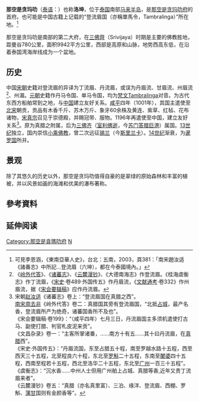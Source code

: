 {{Refimprove|time=2017-07-01T02:20:01+00:00}}
{{Infobox Settlement
| name = 那空是贪玛叻<br/>นครศรีธรรมราช
| image_skyline = 
| imagesize = 
| image_caption = 
| image_flag = 
| image_shield = 
| pushpin_map = Thailand
| pushpin_label_position = bottom
| subdivision_type = 国家
| subdivision_name = {{THA}}
| subdivision_type1 = [[泰国行政区划|府]]
| subdivision_name1 = [[那空是贪玛叻府|那空是贪玛叻府]]
| subdivision_type2 = 
| subdivision_name2 =  
| elevation_m = 
| elevation_ft = 
| area_total_km2 = 
| population_as_of = 2005年
| population_total = 105417
| population_density_km2 = 
| timezone = 
| utc_offset = 
| timezone_DST = 
| utc_offset_DST = 
| latd = 8
| latm = 26
| lats = 11
| latNS = N
| longd = 99
| longm = 57
| longs = 47
| longEW = E
| website = http://www.nakhoncity.org 
| image_seal = Seal of Nakhon Si Thammarat.png
}}
'''那空是贪玛叻'''（[[泰语|泰语]]：'''{{lang|th|นครศรีธรรมราช}}'''）也称'''洛坤'''，位于[[泰国|泰国]]南部[[马来半岛|马来半岛]]，是[[那空是贪玛叻府|那空是贪玛叻府]]的首府。也可能是中国古籍上记载的“登流眉国（亦稱單馬令，Tambralinga）”所在地。<ref>可見李恩涵，《東南亞華人史》，台北：五南，2003，頁381：「南宋趙汝适《諸番志》中所記...登流眉（六坤），都在今泰國境內。」</ref>

那空是贪玛叻是南部的第二大府，在[[三佛齊|三佛齊]]（Srivijaya）时期是主要的佛教胜地，距曼谷780公里，面积9942平方公里，西部是高原和山脉，地势西高东低，在沿着泰国湾海岸线成为一个盆地。
==历史==
中国[[宋朝|宋朝]]史籍对登流眉的异译为丁流眉、丹流眉，或误为丹眉流、甘眉流、州眉流<ref>《[[岭外代答|岭外代答]]》、《[[诸蕃志|诸蕃志]]》、《[[云麓漫钞|云麓漫钞]]》、《大德南海志》作登流眉。《桂海虞衡志》作丁流眉，《[[宋史|宋史]]·卷489·外国传五》作丹眉流，《[[文献通考|文献通考]]·卷332》作州眉流，据《[[宋会要辑稿|宋会要辑稿]]》应作丹流眉。</ref>、州湄。[[元朝|元朝]]史籍作丹马令国、单马令国，均为[[梵文|梵文]]Tambralinga对音。为古代东西方船舶常到之地，与[[中国|中国]]建立友好关系。[[咸平|咸平]]四年（1001年），其国主遣使至[[北宋|北宋]]朝贡，贡品有木香千斤、苏木万斤、象牙60余株及黄连、紫草、红毡、花布诸物，[[宋真宗|宋真宗]]召见于崇德殿，并赐冠带、服物。1196年再遣使至中国，建立友好关系<ref>宋朝[[赵汝适|赵汝适]]《诸蕃志》卷上：“登流眉国在真腊之西”。<br>[[南宋|南宋]][[周去非|周去非]]《岭外代答》卷二：真腊国其旁有登流眉国，“北抵[[占城|占城]]，最产名香，登流眉所产为绝奇，诸蕃国香所不及也”。<br>《宋会要辑稿·卷199》：“（咸平四年）七月三日，丹流眉国主多须机遣使打古马、副使打腊、判官札皮泥来贡”。<br>《文昌杂录》卷一：“主客所掌诸番，……南方十有五……其十曰丹流眉，在[[真腊|真腊]]西”。<br>《宋史·外国传五》：“丹眉流国，东至占腊五十程，南至罗越水路十五程，西至西天三十五程，北至程良六十程，东北至[[罗斛|罗斛]]二十五程，东南至[[闍婆|闍婆]]四十五程，西南至程若十五程，西北至洛华二十五程，东北至[[广州|广州]]一百三十五程”。<br>《虞衡志》：“沉水香……中州人士但用广州舶上占城、真腊等香,近年又贵丁流眉来者”。<br>《云麓漫钞》卷五：“真腊〔亦名真里富〕、三泊、缘洋、登流眉、西棚、罗斛、[[蒲甘|蒲甘]]国则有金颜香等”。</ref>。原为真腊之附属，后为[[三佛齐|三佛齐]]（[[室利佛逝|室利佛逝]]，今[[苏门答腊|苏门答腊]][[巨港|巨港]]）属国。[[13世纪|13世纪]]独立，国内崇信[[小乘佛教|小乘佛教]]，曾二次远征[[锡兰|锡兰]]（今[[斯里兰卡|斯里兰卡]]）。[[14世纪|14世纪]]渐衰，为[[暹罗国|暹罗国]]所并。
==景观==
除了其悠久的历史以外，那空是贪玛叻值得自豪的是翠绿的原始森林和丰富的植被，并以风景如画的海滩和优美的瀑布著称。

==參考資料==
{{reflist}}

== 延伸阅读 ==
{{Wikisource further reading}}

{{那空是貪瑪叻府}}
{{Authority control}}
[[Category:那空是貪瑪叻府|Category:那空是貪瑪叻府]]
[[Category:泰国城市|N]]